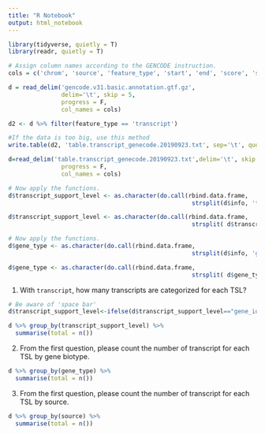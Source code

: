 ```yaml
---
title: "R Notebook"
output: html_notebook
---
```

```r
library(tidyverse, quietly = T)
library(readr, quietly = T)
```

```r
# Assign column names according to the GENCODE instruction.
cols = c('chrom', 'source', 'feature_type', 'start', 'end', 'score', 'strand', 'phase', 'info')
```

```r
d = read_delim('gencode.v31.basic.annotation.gtf.gz', 
               delim='\t', skip = 5, 
               progress = F,
               col_names = cols)
```

```r
d2 <- d %>% filter(feature_type == 'transcript')
```

```r
#If the data is too big, use this method
write.table(d2, 'table.transcript_genecode.20190923.txt', sep='\t', quote=F, row.names = F, col.names = T)
```

```r
d=read_delim('table.transcript_genecode.20190923.txt',delim='\t', skip = 5, 
               progress = F,
               col_names = cols)
```



```r
# Now apply the functions. 
d$transcript_support_level <- as.character(do.call(rbind.data.frame, 
                                                    strsplit(d$info, 'transcript_support_level\\s+"'))[[2]])

d$transcript_support_level <- as.character(do.call(rbind.data.frame, 
                                                    strsplit( d$transcript_support_level, '\\"'))[[1]])
```

```r
# Now apply the functions. 
d$gene_type <- as.character(do.call(rbind.data.frame, 
                                                    strsplit(d$info, 'gene_type\\s+"'))[[2]])

d$gene_type <- as.character(do.call(rbind.data.frame, 
                                                    strsplit( d$gene_type, '\\"'))[[1]])
```

1. With `transcript`, how many transcripts are categorized for each TSL?
```r
# Be aware of 'space bar'
d$transcript_support_level<-ifelse(d$transcript_support_level=="gene_id ", "NA", d$transcript_support_level)
```

```r
d %>% group_by(transcript_support_level) %>%
  summarise(total = n())
```


2. From the first question, please count the number of transcript for each TSL by gene biotype.
```r
d %>% group_by(gene_type) %>%
  summarise(total = n())
```


3. From the first question, please count the number of transcript for each TSL by source.
```r
d %>% group_by(source) %>%
  summarise(total = n())
```


